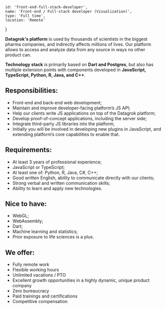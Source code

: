 
    id: 'front-end-full-stack-developer',
    name: 'Front-end / Full-stack developer (Visualization)',
    type: 'Full time',
    location: 'Remote'
}

<Card meta={meta}>

**Datagrok's platform** is used by thousands of scientists in the biggest pharma companies, and indirectly affects millions of lives. Our platform allows to access and analyze data from any source in ways no other product can.

**Technology stack** is primarily based on **Dart and Postgres**, but also has multiple extension points with components developed in **JavaScript, TypeScript, Python, R, Java, and C++**.

## Responsibilities:

- Front-end and back-end web development;
- Maintain and improve developer-facing platform’s JS API;
- Help our clients write JS applications on top of the Datagrok platform;
- Develop proof-of-concept applications, including the server side;
- Integrate third-party JS libraries into the platform;
- Initially you will be involved in developing new plugins in JavaScript, and extending platform’s core capabilities to enable that.

## Requirements:

- At least 3 years of professional experience;
- JavaScript or TypeScript;
- At least one of: Python, R, Java, C#, C++;
- Good written English, ability to communicate directly with our clients;
- Strong verbal and written communication skills;
- Ability to learn and apply new technologies.

## Nice to have:

- WebGL;
- WebAssembly;
- Dart;
- Machine learning and statistics;
- Prior exposure to life sciences is a plus.

## We offer:

- Fully remote work
- Flexible working hours
- Unlimited vacations / PTO
- Excellent growth opportunities in a highly dynamic, unique product company
- Zero bureaucracy
- Paid trainings and certifications
- Competitive compensation

</Card>